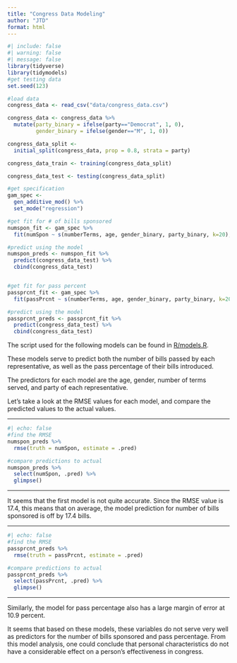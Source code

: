 ```yaml
---
title: "Congress Data Modeling"
author: "JTD"
format: html
---
```

```r
#| include: false
#| warning: false
#| message: false
library(tidyverse)
library(tidymodels)
#get testing data
set.seed(123)

#load data
congress_data <- read_csv("data/congress_data.csv")

congress_data <- congress_data %>%
  mutate(party_binary = ifelse(party=="Democrat", 1, 0),
         gender_binary = ifelse(gender=="M", 1, 0))

congress_data_split <-
  initial_split(congress_data, prop = 0.8, strata = party)

congress_data_train <- training(congress_data_split)

congress_data_test <- testing(congress_data_split)

#get specification
gam_spec <- 
  gen_additive_mod() %>%
  set_mode("regression")

#get fit for # of bills sponsored
numspon_fit <- gam_spec %>%
  fit(numSpon ~ s(numberTerms, age, gender_binary, party_binary, k=20),data=congress_data_train)

#predict using the model
numspon_preds <- numspon_fit %>%
  predict(congress_data_test) %>%
  cbind(congress_data_test)


#get fit for pass percent
passprcnt_fit <- gam_spec %>%
  fit(passPrcnt ~ s(numberTerms, age, gender_binary, party_binary, k=20),data=congress_data_train)

#predict using the model
passprcnt_preds <- passprcnt_fit %>%
  predict(congress_data_test) %>%
  cbind(congress_data_test)
```
The script used for the following models can be found in [R/models.R](R/models.R).

These models serve to predict both the number of bills passed by each representative, as well as the pass percentage of their bills introduced. 

The predictors for each model are the age, gender, number of terms served, and party of each representative.

Let's take a look at the RMSE values for each model, and compare the predicted values to the actual values.

***

```r
#| echo: false
#find the RMSE
numspon_preds %>% 
  rmse(truth = numSpon, estimate = .pred)

#compare predictions to actual
numspon_preds %>%
  select(numSpon, .pred) %>%
  glimpse()
```
***

It seems that the first model is not quite accurate. Since the RMSE value is 17.4, this means that on average, the model prediction for number of bills sponsored is off by 17.4 bills.

***
```r
#| echo: false
#find the RMSE
passprcnt_preds %>% 
  rmse(truth = passPrcnt, estimate = .pred)

#compare predictions to actual
passprcnt_preds %>%
  select(passPrcnt, .pred) %>%
  glimpse()
```
***

Similarly, the model for pass percentage also has a large margin of error at 10.9 percent.


It seems that based on these models, these variables do not serve very well as predictors for the number of bills sponsored and pass percentage. From this model analysis, one could conclude that personal characteristics do not have a considerable effect on a person's effectiveness in congress.

